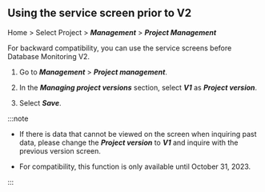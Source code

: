 ## Using the service screen prior to V2

Home > Select Project > **_Management_** > **_Project Management_**

<ImgLang img='db-v2-ver-management.png' desc='Managing project versions' />

For backward compatibility, you can use the service screens before Database Monitoring V2. 

1.  Go to **_Management_** > **_Project management_**.

2.  In the **_Managing project versions_** section, select **_V1_** as **_Project version_**. 

3.  Select **_Save_**.

:::note

-   If there is data that cannot be viewed on the screen when inquiring past data, please change the **_Project version_** to **_V1_** and inquire with the previous version screen.

-   For compatibility, this function is only available until October 31, 2023.

:::
